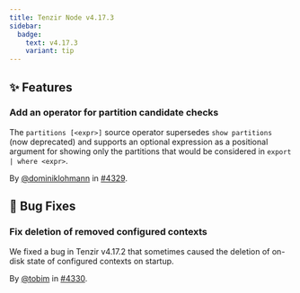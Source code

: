 ```yaml
---
title: Tenzir Node v4.17.3
sidebar:
  badge:
    text: v4.17.3
    variant: tip
---
```


## ✨ Features

### Add an operator for partition candidate checks

The `partitions [<expr>]` source operator supersedes `show partitions` (now
deprecated) and supports an optional expression as a positional argument for
showing only the partitions that would be considered in `export | where <expr>`.

By [@dominiklohmann](https://github.com/dominiklohmann) in [#4329](https://github.com/tenzir/tenzir/pull/4329).

## 🐛 Bug Fixes

### Fix deletion of removed configured contexts

We fixed a bug in Tenzir v4.17.2 that sometimes caused the deletion of on-disk
state of configured contexts on startup.

By [@tobim](https://github.com/tobim) in [#4330](https://github.com/tenzir/tenzir/pull/4330).